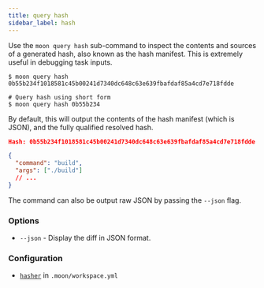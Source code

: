 ```yaml
---
title: query hash
sidebar_label: hash
---
```


Use the `moon query hash` sub-command to inspect the contents and sources of a generated hash, also
known as the hash manifest. This is extremely useful in debugging task inputs.

```shell
$ moon query hash 0b55b234f1018581c45b00241d7340dc648c63e639fbafdaf85a4cd7e718fdde

# Query hash using short form
$ moon query hash 0b55b234
```

By default, this will output the contents of the hash manifest (which is JSON), and the fully
qualified resolved hash.

```json
Hash: 0b55b234f1018581c45b00241d7340dc648c63e639fbafdaf85a4cd7e718fdde

{
  "command": "build",
  "args": ["./build"]
  // ...
}
```

The command can also be output raw JSON by passing the `--json` flag.

### Options

- `--json` - Display the diff in JSON format.

### Configuration

- [`hasher`](../../config/workspace#hasher) in `.moon/workspace.yml`

